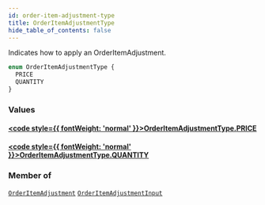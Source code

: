 ```yaml
---
id: order-item-adjustment-type
title: OrderItemAdjustmentType
hide_table_of_contents: false
---
```








Indicates how to apply an OrderItemAdjustment.

```graphql
enum OrderItemAdjustmentType {
  PRICE
  QUANTITY
}
```


### Values

#### [<code style={{ fontWeight: 'normal' }}>OrderItemAdjustmentType.<b>PRICE</b></code>](#) 
> 
> 

#### [<code style={{ fontWeight: 'normal' }}>OrderItemAdjustmentType.<b>QUANTITY</b></code>](#) 
> 
> 



### Member of

[`OrderItemAdjustment`](/demand/api/graphql-admin/reference/objects/order-item-adjustment)  <Badge class="secondary" text="object"/><Bullet />[`OrderItemAdjustmentInput`](/demand/api/graphql-admin/reference/inputs/order-item-adjustment-input)  <Badge class="secondary" text="input"/>



